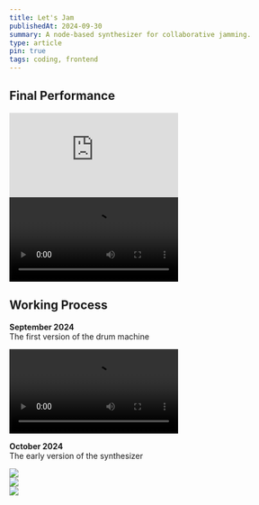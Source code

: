 ```yaml
---
title: Let's Jam
publishedAt: 2024-09-30
summary: A node-based synthesizer for collaborative jamming.
type: article
pin: true
tags: coding, frontend
---
```


## Final Performance

<div style={{ padding: "56.25% 0 0 0", position: "relative",marginBottom: "16px" }}>
  <iframe
    src="https://player.vimeo.com/video/1041817773?title=0&byline=0&portrait=0&badge=0&autopause=0&player_id=0&app_id=58479"
    frameBorder="0"
    allow="autoplay; fullscreen; picture-in-picture; clipboard-write"
    style={{
      position: "absolute",
      top: 0,
      left: 0,
      width: "100%",
      height: "100%",
    }}
    title="NIME Final Performance"
  ></iframe>
</div>

<div className="flex justify-center mb-4">
  <video 
    src="/posts/lets-jam/final_performance2.mov#t=0.001" 
    controls 
    preload="metadata" 
    height={400}
    width={400}
  />
</div>

## Working Process

**September 2024**  
The first version of the drum machine

<div className="flex justify-center mb-4 shadow-lg">
  <video 
    src="/posts/lets-jam/drum_machine_2024-09-25.mov#t=0.001" 
    controls 
    preload="metadata" 
    height={800} 
  />
</div>

**October 2024**   
The early version of the synthesizer

<div className="flex justify-center mb-4 shadow-lg">
    <Image 
        src="/posts/lets-jam/early_version.png" 
        height={800} 
        width={800} 
    />
</div>

<div className="flex justify-center mb-4 shadow-lg">
    <Image 
        src="/posts/lets-jam/early_version3.png" 
        height={800} 
        width={800} 
    />
</div>

<div className="flex justify-center mb-4 shadow-lg">
    <Image 
        src="/posts/lets-jam/early_version4.png" 
        height={800} 
        width={800} 
    />
</div>